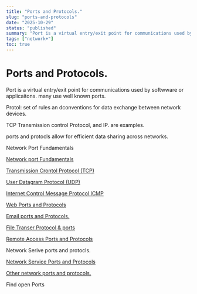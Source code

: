 ```yaml
---
title: "Ports and Protocols."
slug: "ports-and-protocols"
date: "2025-10-29"
status: "published"
summary: "Port is a virtual entry/exit point for communications used by softwware or applicaitons. many use well known ports."
tags: ["network+"]
toc: true
---
```


# Ports and Protocols.

Port is a virtual entry/exit point for communications used by softwware or applicaitons. many use well known ports. 

Protol: set of rules an dconventions for data exchange between network devices. 

TCP Transmission control Protocol, and IP.  are examples. 

ports and protocls allow for efficient data sharing across networks. 

Network Port Fundamentals

[Network port Fundamentals](Ports%20and%20Protocols/Network%20port%20Fundamentals%202496f82ab00580fd9f7fc5a274c41994.md)

[Transmission Crontol Protocol (TCP)](Ports%20and%20Protocols/Transmission%20Crontol%20Protocol%20(TCP)%202496f82ab00580a581b1fd31521ade94.md)

[User Datagram Protocol (UDP) ](Ports%20and%20Protocols/User%20Datagram%20Protocol%20(UDP)%202496f82ab00580149d1de7f2b09c1cde.md)

[Internet Control Message Protocol ICMP ](Ports%20and%20Protocols/Internet%20Control%20Message%20Protocol%20ICMP%202496f82ab00580948d36f88b86dfed06.md)

[Web Ports and Protocols](Ports%20and%20Protocols/Web%20Ports%20and%20Protocols%202496f82ab00580b7b3bef3e4ae9ce803.md)

[Email ports and Protocols. ](Ports%20and%20Protocols/Email%20ports%20and%20Protocols%202496f82ab00580e4ae3fdfbf3e92ad43.md)

[File Transer Protocol & ports](Ports%20and%20Protocols/File%20Transer%20Protocol%20&%20ports%202496f82ab00580ca8482f9ffdbfb7eb5.md)

[Remote Access Ports and Protocols](Ports%20and%20Protocols/Remote%20Access%20Ports%20and%20Protocols%202496f82ab00580bebeafeeceea86da32.md)

Network Serive ports and protocls. 

[Network Service Ports and Protocols ](Ports%20and%20Protocols/Network%20Service%20Ports%20and%20Protocols%202496f82ab0058011926dc8cd2b9f328f.md)

[Other network ports and protocols. ](Ports%20and%20Protocols/Other%20network%20ports%20and%20protocols%202496f82ab005809ea650c61eeb502d24.md)

Find open Ports